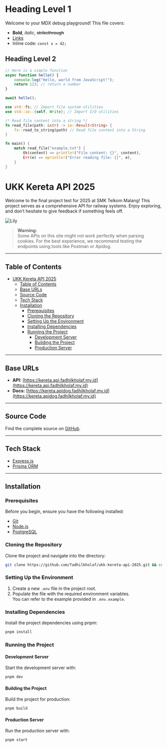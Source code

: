 # Heading Level 1

Welcome to your MDX debug playground! This file covers:

- **Bold**, _italic_, ~~strikethrough~~
- [Links](https://example.com)
- Inline code: `const x = 42;`

## Heading Level 2

```js
// Here is a simple function
async function hello() {
    console.log("Hello, world from JavaScript!");
    return 123; // return a number
}

await hello();
```

```rs
use std::fs; // Import file system utilities
use std::io::{self, Write}; // Import I/O utilities

/* Read file content into a string */
fn read_file(path: &str) -> io::Result<String> {
    fs::read_to_string(path) // Read file content into a String
}

fn main() {
    match read_file("example.txt") {
        Ok(content) => println!("File content: {}", content),
        Err(e) => eprintln!("Error reading file: {}", e),
    }
}
```

# UKK Kereta API 2025

Welcome to the final project test for 2025 at SMK Telkom Malang! This project serves as a comprehensive API for railway systems. Enjoy exploring, and don’t hesitate to give feedback if something feels off.

![Lily](https://fadhilkholaf.my.id/images/main/gif.gif)

> **Warning:**  
> Some APIs on this site might not work perfectly when parsing cookies. For the best experience, we recommend testing the endpoints using tools like Postman or Apidog.

---

## Table of Contents

- [UKK Kereta API 2025](#ukk-kereta-api-2025)
    - [Table of Contents](#table-of-contents)
    - [Base URLs](#base-urls)
    - [Source Code](#source-code)
    - [Tech Stack](#tech-stack)
    - [Installation](#installation)
        - [Prerequisites](#prerequisites)
        - [Cloning the Repository](#cloning-the-repository)
        - [Setting Up the Environment](#setting-up-the-environment)
        - [Installing Dependencies](#installing-dependencies)
        - [Running the Project](#running-the-project)
            - [Development Server](#development-server)
            - [Building the Project](#building-the-project)
            - [Production Server](#production-server)

---

## Base URLs

- **API:** [https://kereta.api.fadhilkholaf.my.id](https://kereta.api.fadhilkholaf.my.id)
- **Docs:** [https://kereta.apidog.fadhilkholaf.my.id](https://kereta.apidog.fadhilkholaf.my.id)

---

## Source Code

Find the complete source on [GitHub](https://github.com/fadhilkholaf/ukk-kereta-api-2025).

---

## Tech Stack

- [Express.js](https://expressjs.com/)
- [Prisma ORM](https://www.prisma.io/orm)

---

## Installation

### Prerequisites

Before you begin, ensure you have the following installed:

- [Git](https://git-scm.com/downloads)
- [Node.js](https://nodejs.org/en/download)
- [PostgreSQL](https://www.postgresql.org/download)

### Cloning the Repository

Clone the project and navigate into the directory:

```bash
git clone https://github.com/fadhilkholaf/ukk-kereta-api-2025.git && cd ukk-kereta-api-2025
```

### Setting Up the Environment

1. Create a new `.env` file in the project root.
2. Populate the file with the required environment variables.  
   You can refer to the example provided in `.env.example`.

### Installing Dependencies

Install the project dependencies using pnpm:

```bash
pnpm install
```

### Running the Project

#### Development Server

Start the development server with:

```bash
pnpm dev
```

#### Building the Project

Build the project for production:

```bash
pnpm build
```

#### Production Server

Run the production server with:

```bash
pnpm start
```
